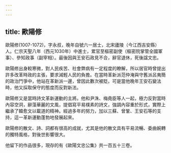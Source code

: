 ```yaml
---
---
---
```

title: 歐陽修
---



歐陽修(1007-1072)，字永叔，晚年自號六一居士，北宋廬陵（今江西吉安縣）人。仁宗天聖八年（西元1030年）中進士，累官至樞密副使（樞密院掌管全國軍事）、參知政事（副宰相）。最後因與王安石政見不合，辭官退休，死後諡文忠。

歐陽修出身較寒微，對人民疾苦、社會弊病有一定程度的瞭解，所以居官時曾提出許多改革時政的主張，要求減輕人民的負擔。在當時革新派范仲淹與守舊派呂夷簡的政治鬥爭中，他站在革新派一邊，曾因此數次被貶。可是當他晚年王安石變法時，他又採取保守的態度而反對新法。

歐陽修又是當時詩文革新運動的主將。他和尹洙、梅堯臣等人一起，極力反對當時內容空洞，辭藻華麗的文風，提倡寫平易樸素的詩文，強調內容重於形式，實際上繼承了韓愈文以載道的精神。經過多年的努力，加以三蘇、曾鞏、王安石等的支持，這一革新運動蓬勃地發展起來。

歐陽修的散文、詩、詞都有很高的成就，尤其是他的散文具有平易流暢、委曲婉轉的獨特風格，對後世影響很大。

他留下的作品很多，現存的有《歐陽文忠公集》共一百五十三卷。